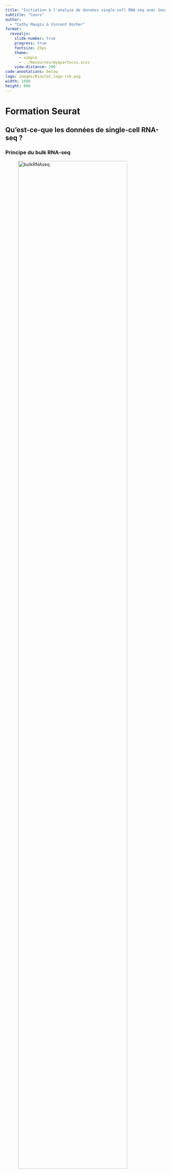 ```yaml
---
title: "Initiation à l'analyse de données single-cell RNA-seq avec Seurat"
subtitle: "Cours" 
author: 
  - "Cathy Maugis & Vincent Rocher"
format:
  revealjs:
    slide-number: true
    progress: true
    fontsize: 25px
    theme: 
      - simple
      - ../Resources/myquartocss.scss
    view-distance: 200
code-annotations: below
logo: images/Biostat_logo-rvb.png
width: 1600
height: 800
---
```



# Formation Seurat


## Qu'est-ce-que les données de single-cell RNA-seq ? {.smaller}



### Principe du bulk RNA-seq

![bulkRNAseq](images/BulkRNA.png){width=90%}

:::{.fragment}

### Principe du single-cell RNA-seq (scRNAseq)

![scRNAseq](images/singlecell.png){width=90%}

:::


## De la manip à la fin de la bio-informatique 

### Différentes technologies

::: {#fig-techno-rna layout-ncol=1}

![](images/type_of_sc_techno.svg){fig-align="center"}

![](images/sc_applications.svg){fig-align="center"}


From https://www.nature.com/articles/s41580-023-00615-w
:::


## De la manip à la fin de la bio-informatique 

### Alignement - filtrage 

- Après la manip, passage par la bioinformatique
- Alignement des séquences, analyse des cellules que l'on peut retenir, ....

:::{.fragment}


### Avec [CellRanger](https://github.com/10XGenomics/cellranger)


![](images/10XGenomics.png){width="30%" fig-align="center"}

![](images/CellRanger-1.png){width="50%" fig-align="center"}






:::


## De la manip à la fin de la bio-informatique 


::::{.columns}
:::{.column}
### Algorithme de [CellRanger](https://www.10xgenomics.com/support/software/cell-ranger/latest/algorithms-overview/cr-gex-algorithm)


![](images/gex-algo-pipeline.png){width="100%" fig-align="center"}

:::{.fragment}

Les étapes importantes :

- Trimming des reads
- Demultiplexage - Stockage des UMIs
- Alignement
- UMI counting

![UMI counting](images/biasedreads2.png){width="40%" fig-align="center"}
:::


:::

:::{.column}

![](images/SC3pGEX-algo-diagram.png){width="50%" fig-align="center"}

:::

::::



## De la manip à la fin de la bio-informatique 

### En sortie de [CellRanger](https://github.com/10XGenomics/cellranger)

::: {#fig-techno-rna layout="[[1,1]]"}

![Exemple de sortie](images/CellRanger-Pos.png){#cellranger-pos}

![Exemple de sortie](images/CellRanger-V2.png){#cellranger-v2}

:::


## De la manip à la fin de la bio-informatique 

### Autres outils

- La suite `Salmon` pour le single-cell : [`alevin`](https://salmon.readthedocs.io/en/latest/alevin.html)
- Traitement des umis dans une pipeline classique [`umi-tools`](https://umi-tools.readthedocs.io/en/latest/index.html) 

### Autres pipelines

- [`scrnaseq`](https://nf-co.re/scrnaseq/2.7.0/) du nf-core

## De la manip à la fin de la bio-informatique 

### Après la bio-informatique



::::{.columns}
:::{.column}

### Pour 10X

https://satijalab.org/seurat/reference/read10x

- 3 fichiers : features, barcode et table de comptage (_matrix.mtx_)

```r
Read10X(
  data.dir,
  gene.column = 2,
  cell.column = 1,
  unique.features = TRUE,
  strip.suffix = FALSE
)
```

:::

:::{.column}
### Pour alvin

- _quants_mat.gz_ – Compressed count matrix.
- _quants_mat_cols.txt_ – Column Header (Gene-ids) of the matrix.
- _quants_mat_rows.txt_ – Row Index (CB-ids) of the matrix.
- _quants_tier_mat.gz_ – Tier categorization of the matrix.

::: {.callout-note title="_quants_tier_mat.gz_"}
- Tier 1 is the set of genes where all the reads are uniquely mapping. 
- Tier 2 is genes that have ambiguously mapping reads, but connected to unique read evidence as well, that can be used by the EM to resolve the multimapping reads.
- Tier 3 is the genes that have no unique evidence and the read counts are, therefore, distributed between these genes according to an uninformative prior.

:::

```r
# Reading in the alevin quants quants using tximport
txi <- tximport(files, type="alevin")
```

:::

::::



## De la question bio à la question stat

### Biological questions

:::: {.columns}
::: {.column width="50%"}
- **Existe-t-il des sous-populations distinctes de cellules ?**
- **Pour chaque type cellulaire, quels sont les gènes marqueurs ?**
- **Comment visualiser les cellules ?**
- **Are there continuums of differentiation / activation cell states?**
- ...
:::
::: {.column width="50%"}
![(\tiny Rostom et al, FEBS 2017)](images/QBio.jpg){width="65%"}
:::
:::

## De la question bio à la question stat

### Statistical analysis
:::: {.columns}
::: {.column width="50%"}
- **Regroupement (clustering) des cellules**
- **Sélection de variables (gènes) dans un contexte d’apprentissage ou d’analyse différentielle (tests d’hypothèse)**
- **Réduction de dimension**
- **Inférence de réseaux**
- **Inférence du (pseudo-)temps cellulaire**
- ...
:::
::: {.column width="50%"}
![(\tiny Rostom et al, FEBS 2017)](images/QBio.jpg){width="65%"}

:::
:::




## Les packages pour analyser les données de scRNAseq

### Number of available tools for scRNAseq data

![Many packages are released regularly for scRNAseq data analysis.
You can follow the news in the "Updates" section of scRNA-tools.](images/LogoscRNAtools.png)

:::: {.columns}
::: {.column width="50%"}
![](images/Nbtools.png){width="60%"}
:::
::: {.column width="50%"}

![](images/Nbtools2.png)
:::
:::

## Les packages pour analyser les données de scRNAseq

### Some bio-info-stat. pipelines/workflows

::: {.panel-tabset}

### Seurat

[Seurat](https://satijalab.org/seurat/) <!--\cite{Satija15}-->

![](images/Seurat.png){width="40%"}

### SCANPY

[SCANPY](https://github.com/theislab/Scanpy)

![](images/Scanpy.png){width="40%"}

### Sincell

[Sincell](https://bioconductor.org/packages/release/bioc/html/sincell.html) 

![](images/sincell.png){width="40%"}

### simpleSingleCell

[simpleSingleCell](https://bioconductor.org/packages/release/workflows/html/simpleSingleCell.html)

![](images/WorkflowLun.png){width="40%"}
![](images/simpleSingleCell.png){width="40%"}

### SINCERA

[SINCERA](https://research.cchmc.org/pbge/sincera.html)    

![](images/SINCERAschema.png){width="30%"}

### Scedar

[Scedar](https://github.com/logstar/scedar)

![](images/Scedar.png){width="40%"}

:::


## Les packages pour analyser les données de scRNAseq

### Attention au type d'objet

-   Chaque pipeline a son type d'Objet
    -   Seurat en R $\longrightarrow$ `Seurat Object`
    -   Scanpy en python $\longrightarrow$ `AnnData class`
    -   `SingleCellExperiment` 
- Il existe des fonctions qui permettent de passer de l'un à l'autre


## Exemple pour la suite

### Présentation des données

- Données de Peripheral Blood Mononuclear Cells (PBMC) de 10X Genomics. 

- 2700 cellules séquencées en Illumina NextSeq 500. 

- Téléchargez le jeu de données [ici](https://cf.10xgenomics.com/samples/cell/pbmc3k/pbmc3k_filtered_gene_bc_matrices.tar.gz) ou sur le dépot git de la formation

- Dans le dossier `".../hg19/"` on a trois fichiers 
  + `barcodes.tsv`
  + `genes.tsv`
  + `matrix.mtx`


# Pour aller plus loin

## Spatial transcriptomic (ST)

### ST Data

- The **spot** by gene expression matrix 

- The information necessary to associate spots with their physical position on the tissue image


![](images/SpatialTransc.png)


### Example

Description: 

- Mouse brain spatial expression for the anterior region

$G=31053$ genes across $C=2696$ spots 

```r
library(SeuratData)
library(Seurat)
library(ggplot2)
InstallData("stxBrain")
brain <- LoadData("stxBrain", type = "anterior1")
brain
```

## Spatial transcriptomic (ST)

### Contenu de l'objet : 

::::{.columns}
:::{.column}
![](images/Object-ST-1.png){width="90%"}
:::
:::{.column}




```r
brain@assays$Spatial$counts[1:6,1:10]
brain@images$anterior1
```

```r
SpatialFeaturePlot(brain, features = "nCount_Spatial") + 
  theme(legend.position = "right")
```

:::
::::


## Spatial transcriptomic (ST)

### Pipeline

- Normalization

- Dimension reduction

- **Clustering** : take into account spatial information

- Marker genes 

- ....

- Detecting **spatially-variable features**

## Spatial transcriptomic (ST)

### Normalization

- Variance in molecular counts across spots is not just technical in nature, but also is dependent on the tissue anatomy. Standard approaches (such as the `LogNormalize()` function), which force each data point to have the same underlying ‘size’ after normalization, can be problematic.

- Recommend using sctransform (Hafemeister and Satija, Genome Biology 2019)

regularized negative binomial models of gene expression in order to account for technical artifacts while preserving biological variance. 
UMI counts across cells in a dataset are modeled using a generalized linear model (GLM). The total UMI count per cell is used as an offset in the GLM. 

$$
x_{gc}\sim\mbox{NB}(\mu_{gc},\theta_g) \hspace{0.5cm} \ln(\mu_{gc})= \beta_{0g}+\ln(n_c)
$$
with $n_c = \sum_g x_{gc}$. 
We perform three steps to remove technical noise and perform variance stabilization:

  - Step 1: the inverse overdispersion parameter $\theta$ is individually estimated using a subset of genes (2000 by default), which are sampled in a density-dependent manner according to their average abundance. 
  Step 2:  we calculate a smoothed curve that characterizes the global relationship between $\mu$ and $\theta$, thereby regularizing $\theta$ estimates as a function of gene mean. We perform the same regularization for the intercept parameter. We use the geometric mean to estimate gene abundance, which is more robust to outlier values in scRNA-seq. As outlier values can originate from multiple sources including the presence of cell doublets, errors in UMI collapsing, or ambient RNA, we have empirically improved performance when using the geometric mean instead of the arithmetic mean. Although sctransform supports multiple estimators for $\theta$, we recommend the use
of glmGamPoi, an alternate estimator that is more robust and faster.

  - Step 3: we use the regularized parameter estimates to calculate Pearson
residuals $Z_{gc}$. The “residual variance” for a gene represents the remaining variation in gene expression that is not explained by the sctransform model,

- `sctransform` normalizes the data, detects high-variance features, and stores the data in the SCT assay.

![](images/Object-ST-2.png)


```r
#Normalization
brain <- SCTransform(brain, assay = "Spatial", verbose = FALSE)
brain@assays$SCT

##-> englobe etape de normalisation, HVG, scale data
VariableFeaturePlot(brain)

SpatialFeaturePlot(brain, features = c("Ttr","Hbb-bs"))
```
